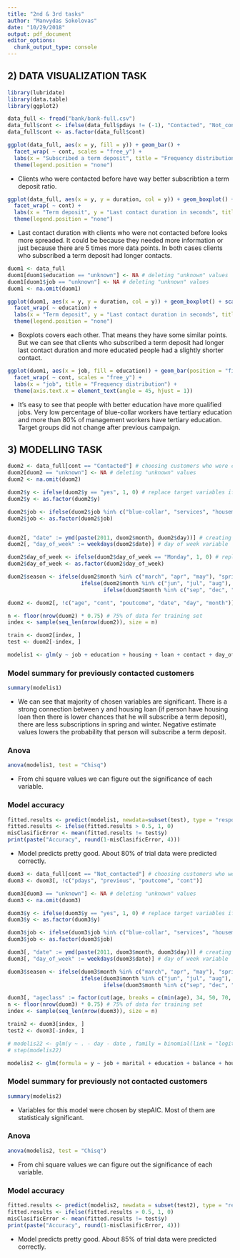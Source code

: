 ```yaml
---
title: "2nd & 3rd tasks"
author: "Manvydas Sokolovas"
date: "10/29/2018"
output: pdf_document
editor_options: 
  chunk_output_type: console
---
```


## 2) DATA VISUALIZATION TASK

```r
library(lubridate)
library(data.table)
library(ggplot2)
```

```r
data_full <- fread("bank/bank-full.csv")
data_full$cont <- ifelse(data_full$pdays != (-1), "Contacted", "Not_contacted") # customer who were contacted before marked with 1 and else with 0
data_full$cont <- as.factor(data_full$cont)

ggplot(data_full, aes(x = y, fill = y)) + geom_bar() +
  facet_wrap( ~ cont, scales = "free_y") +
  labs(x = "Subscribed a term deposit", title = "Frequency distribution") +
  theme(legend.position = "none")
```

* Clients who were contacted before have way better subscribtion a term deposit ratio.

```r
ggplot(data_full, aes(x = y, y = duration, col = y)) + geom_boxplot() + scale_colour_brewer(palette="Dark2") +
  facet_wrap( ~ cont) +
  labs(x = "Term deposit", y = "Last contact duration in seconds", title = "Last contact duration by term deposit subscribtion") +
  theme(legend.position = "none")
```

* Last contact duration with clients who were not contacted before looks more spreaded. It could be because they needed more information or just because there are 5 times more data points. In both cases clients who subscribed a term deposit had longer contacts.

```r
duom1 <- data_full
duom1[duom1$education == "unknown"] <- NA # deleting "unknown" values
duom1[duom1$job == "unknown"] <- NA # deleting "unknown" values
duom1 <- na.omit(duom1)

ggplot(duom1, aes(x = y, y = duration, col = y)) + geom_boxplot() + scale_colour_brewer(palette="Dark2") +
  facet_wrap( ~ education) +
  labs(x = "Term deposit", y = "Last contact duration in seconds", title = "Last contact duration by subscribtion a term deposit") +
  theme(legend.position = "none")
```

* Boxplots covers each other. That means they have some similar points. But we can see that clients who subscribed a term deposit had longer last contact duration and more educated people had a slightly shorter contact.

```r
ggplot(duom1, aes(x = job, fill = education)) + geom_bar(position = "fill") + scale_fill_brewer(palette = "Dark2") +
  facet_wrap( ~ cont, scales = "free_y") +
  labs(x = "job", title = "Frequency distribution") +
  theme(axis.text.x = element_text(angle = 45, hjust = 1))
```

* It's easy to see that people with better education have more qualified jobs. Very low percentage of blue-collar workers have tertiary education and more than 80% of management workers have tertiary education. Target groups did not change after previous campaign.

## 3) MODELLING TASK

```r
duom2 <- data_full[cont == "Contacted"] # choosing customers who were contacted before
duom2[duom2 == "unknown"] <- NA # deleting "unknown" values
duom2 <- na.omit(duom2)

duom2$y <- ifelse(duom2$y == "yes", 1, 0) # replace target variables if yes with 1 and no with 0
duom2$y <- as.factor(duom2$y)

duom2$job <- ifelse(duom2$job %in% c("blue-collar", "services", "housemaid"), 1, 0) # lower education jobs - 1 else 0
duom2$job <- as.factor(duom2$job)


duom2[, "date" := ymd(paste(2011, duom2$month, duom2$day))] # creating date variable
duom2[, "day_of_week" := weekdays(duom2$date)] # day of week variable

duom2$day_of_week <- ifelse(duom2$day_of_week == "Monday", 1, 0) # replace target variables if Monday with 1 and else with 0
duom2$day_of_week <- as.factor(duom2$day_of_week)

duom2$season <- ifelse(duom2$month %in% c("march", "apr", "may"), "spring",
                       ifelse(duom2$month %in% c("jun", "jul", "aug"), "summer",
                              ifelse(duom2$month %in% c("sep", "dec", "oct"), "autumn", "winter")))

duom2 <- duom2[, !c("age", "cont", "poutcome", "date", "day", "month")]

n <- floor(nrow(duom2) * 0.75) # 75% of data for training set
index <- sample(seq_len(nrow(duom2)), size = n)

train <- duom2[index, ]
test <- duom2[-index, ]

modelis1 <- glm(y ~ job + education + housing + loan + contact + day_of_week + season + duration + campaign + pdays, family = binomial(link = "logit"), data = train)
```

### Model summary for previously contacted customers

```r
summary(modelis1)
```

* We can see that majority of chosen variables are significant. There is a strong connection between y and housing loan (if person have housing loan then there is lower chances that he will subscribe a term deposit), there are less subscriptions in spring and winter. Negative estimate values lowers the probability that person will subscribe a term deposit.

### Anova

```r
anova(modelis1, test = "Chisq")
```

* From chi square values we can figure out the significance of each variable.

### Model accuracy

```r
fitted.results <- predict(modelis1, newdata=subset(test), type = "response")
fitted.results <- ifelse(fitted.results > 0.5, 1, 0)
misClasificError <- mean(fitted.results != test$y)
print(paste("Accuracy", round(1-misClasificError, 4)))
```

* Model predicts pretty good. About 80% of trial data were predicted correctly.


```r
duom3 <- data_full[cont == "Not_contacted"] # choosing customers who were not contacted before
duom3 <- duom3[, !c("pdays", "previous", "poutcome", "cont")]

duom3[duom3 == "unknown"] <- NA # deleting "unknown" values
duom3 <- na.omit(duom3)

duom3$y <- ifelse(duom3$y == "yes", 1, 0) # replace target variables if yes with 1 and no with 0
duom3$y <- as.factor(duom3$y)

duom3$job <- ifelse(duom3$job %in% c("blue-collar", "services", "housemaid"), 1, 0) # lower education jobs - 1 else 0
duom3$job <- as.factor(duom3$job)

duom3[, "date" := ymd(paste(2011, duom3$month, duom3$day))] # creating date variable
duom3[, "day_of_week" := weekdays(duom3$date)] # day of week variable

duom3$season <- ifelse(duom3$month %in% c("march", "apr", "may"), "spring",
                       ifelse(duom3$month %in% c("jun", "jul", "aug"), "summer",
                              ifelse(duom3$month %in% c("sep", "dec", "oct"), "autumn", "winter")))

duom3[, "ageclass" := factor(cut(age, breaks = c(min(age), 34, 50, 70, max(age))))] # new variable with age groups
n <- floor(nrow(duom3) * 0.75) # 75% of data for training set
index <- sample(seq_len(nrow(duom3)), size = n)

train2 <- duom3[index, ]
test2 <- duom3[-index, ]

# modelis22 <- glm(y ~ . - day - date , family = binomial(link = "logit"), data = train2)
# step(modelis22)

modelis2 <- glm(formula = y ~ job + marital + education + balance + housing + loan + contact + month + duration + campaign + day_of_week + ageclass, family = binomial(link = "logit"), data = train2) # variables chosen by stepAIC
```

### Model summary for previously not contacted customers

```r
summary(modelis2)
```

* Variables for this model were chosen by stepAIC. Most of them are statisticaly significant.

### Anova

```r
anova(modelis2, test = "Chisq")
```

* From chi square values we can figure out the significance of each variable.

### Model accuracy

```r
fitted.results <- predict(modelis2, newdata = subset(test2), type = "response")
fitted.results <- ifelse(fitted.results > 0.5, 1, 0)
misClasificError <- mean(fitted.results != test$y)
print(paste("Accuracy", round(1-misClasificError, 4)))
```

* Model predicts pretty good. About 85% of trial data were predicted correctly.









